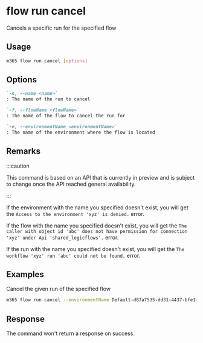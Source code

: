 
# flow run cancel

Cancels a specific run for the specified flow

## Usage

```sh
m365 flow run cancel [options]
```

## Options

```md defintion-list
`-n, --name <name>`
: The name of the run to cancel

`-f, --flowName <flowName>`
: The name of the flow to cancel the run for

`-e, --environmentName <environmentName>`
: The name of the environment where the flow is located
```

<Global />

## Remarks

:::caution

This command is based on an API that is currently in preview and is subject to change once the API reached general availability.

:::

If the environment with the name you specified doesn't exist, you will get the `Access to the environment 'xyz' is denied.` error.

If the flow with the name you specified doesn't exist, you will get the `The caller with object id 'abc' does not have permission for connection 'xyz' under Api 'shared_logicflows'.` error.

If the run with the name you specified doesn't exist, you will get the `The workflow 'xyz' run 'abc' could not be found.` error.

## Examples

Cancel the given run of the specified flow

```sh
m365 flow run cancel --environmentName Default-d87a7535-dd31-4437-bfe1-95340acd55c5 --flowName 5923cb07-ce1a-4a5c-ab81-257ce820109a --name 08586653536760200319026785874CU62
```

## Response

The command won't return a response on success.
